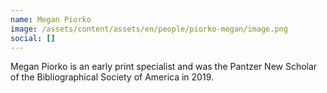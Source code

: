 ```yaml
---
name: Megan Piorko
image: /assets/content/assets/en/people/piorko-megan/image.png
social: []
---
```

Megan Piorko is an early print specialist and was the Pantzer New Scholar of the Bibliographical Society of America in 2019.
